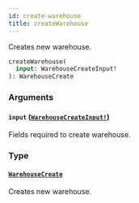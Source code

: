 ```yaml
---
id: create-warehouse
title: createWarehouse
---
```


Creates new warehouse.

```graphql
createWarehouse(
  input: WarehouseCreateInput!
): WarehouseCreate

```

### Arguments

#### `input` ([`WarehouseCreateInput!`](/developer/api-reference/inputs/warehouse-create-input))

Fields required to create warehouse.

### Type

#### [`WarehouseCreate`](/developer/api-reference/objects/warehouse-create)

Creates new warehouse.
